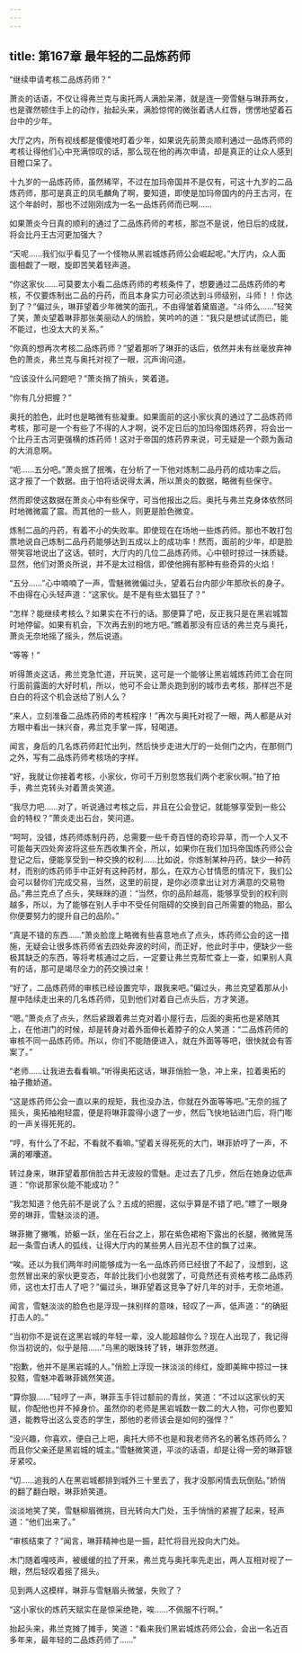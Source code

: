 ```yaml
---
---
---
```

title: 第167章 最年轻的二品炼药师
---



“继续申请考核二品炼药师？”

萧炎的话语，不仅让得弗兰克与奥托两人满脸呆滞，就是连一旁雪魅与琳菲两女，也是骤然顿住手上的动作，抬起头来，满脸惊愕的微张着诱人红唇，愣愣地望着石台中的少年。

大厅之内，所有视线都是傻傻地盯着少年，如果说先前萧炎顺利通过一品炼药师的考核让得他们心中充满惊叹的话，那么现在他的再次申请，却是真正的让众人感到目瞪口呆了。

十九岁的一品炼药师，虽然稀罕，不过在加玛帝国并不是仅有，可这十九岁的二品炼药师，那可是真正的凤毛麟角了啊，要知道，即使是加玛帝国内的丹王古河，在这个年龄时，那也不过刚刚成为一名一品炼药师而已啊……

如果萧炎今日真的顺利的通过了二品炼药师的考核，那岂不是说，他日后的成就，将会比丹王古河更加强大？

“天呢……我们似乎看见了一个怪物从黑岩城炼药师公会崛起呢。”大厅内，众人面面相觑了一眼，旋即苦笑着轻声道。

“你这家伙……可莫要太小看二品炼药师的考核条件了，想要通过二品炼药师的考核，不仅要炼制出二品的丹药，而且本身实力可必须达到斗师级别，斗师！！你达到了？”偏过头，琳菲望着少年微笑的面孔，不由得皱着黛眉道。“斗师么……”轻笑了笑，萧炎望着琳菲那张美丽动人的俏脸，笑吟吟的道：“我只是想试试而已，能不能过，也没太大的关系。”

“你真的想再次考核二品炼药师？”望着那听了琳菲的话后，依然并未有丝毫放弃神色的萧炎，弗兰克与奥托对视了一眼，沉声询问道。

“应该没什么问题吧？”萧炎捎了捎头，笑着道。

“你有几分把握？”

奥托的脸色，此时也是略微有些凝重。如果面前的这小家伙真的通过了二品炼药师考核，那可是一个有些了不得的人才啊，说不定日后的加玛帝国炼药界，将会出一个比丹王古河更强横的炼药师！这对于帝国的炼药界来说，可无疑是一个颇为轰动的大消息啊。

“呃……五分吧。”萧炎抿了抿嘴，在分析了一下他对炼制二品丹药的成功率之后。这才报了一个数据。由于怕将话说得太满，所以萧炎的数据，略微有些保守。

然而即使这数据在萧炎心中有些保守，可当他报出之后。奥托与弗兰克身体依然同时地微微震了震。而其他的一些人，则更是脸色微变。

炼制二品的丹药，有着不小的失败率。即使现在在场地一些炼药师。那也不敢打包票地说自己炼制二品丹药能够达到五成以上的成功率！然而，面前的少年，却是脸带笑容地说出了这话。顿时，大厅内的几位二品炼药师。心中顿时掠过一抹质疑。显然，他们对萧炎所说，并不是太过相信，即使他拥有那种有些奇异的火焰！

“五分……”心中喃喃了一声，雪魅微微偏过头，望着石台内部少年那欣长的身子。不由得在心头轻声道：“这家伙。是不是有些太猖狂了？”

“怎样？能继续考核么？如果实在不行的话。那便算了吧，反正我只是在黑岩城暂时地停留。如果有机会，下次再去别的地方吧。”瞧着那没有应话的弗兰克与奥托，萧炎无奈地摇了摇头，然后说道。

“等等！”

听得萧炎这话，弗兰克急忙道，开玩笑，这可是一个能够让黑岩城炼药师工会在同行面前露面的大好时机，所以，他可不会让萧炎跑到别的城市去考核，那样岂不是白白的将这个机会送给了别人么？

“来人，立刻准备二品炼药师的考核程序！”再次与奥托对视了一眼，两人都是从对方眼中看出一抹兴奋，弗兰克手掌一挥，轻喝道。

闻言，身后的几名炼药师赶忙出列，然后快步走进大厅的一处侧门之内，在那侧门之外，写有二品炼药师考核场的字样。

“好，我就让你接着考核，小家伙，你可千万别忽悠我们两个老家伙啊。”拍了拍手，弗兰克转头对着萧炎笑道。

“我尽力吧……对了，听说通过考核之后，并且在公会登记，就能够享受到一些公会的特权？”萧炎走出石台，笑问道。

“呵呵，没错，炼药师炼制丹药，总需要一些千奇百怪的奇珍异草，而一个人又不可能每天四处奔波将这些东西收集齐全，所以，如果你在我们加玛帝国炼药师公会登记之后，便能享受到一种交换的权利……比如说，你炼制某种丹药，缺少一种药材，而别的炼药师手中正好有这种药材，那么，在双方心甘情愿的情况下，我们公会可以替你们完成交易，当然，这里的前提，是你必须拿出让对方满意的交易物品。”弗兰克点了点头，笑眯眯的道：“当然，你的品阶越高，能够享受到的权利则越多，所以，为了能够在别人手中不受任何阻碍的交换到自己所需要的物品，那么你便要努力的提升自己的品阶。”

“真是不错的东西……”萧炎脸庞上略微有些喜意地点了点头，炼药师公会的这一措施，无疑会让很多炼药师省去四处奔波的时间，而正好，他此时手中，便缺少一些极其缺乏的东西，等将考核通过之后，一定要让弗兰克帮忙查上一查，如果别人真有的话，那可是竭尽全力的药交换过来！

“好了，二品炼药师的审核已经设置完毕，跟我来吧。”偏过头，弗兰克望着那从小屋中陆续走出来的几名炼药师，见到他们对着自己点头后，方才笑道。

“嗯。”萧炎点了点头，然后紧跟着弗兰克对着小屋行去，后面的奥拓也是紧随其上，在他进门的时候，却是转身对着外面伸长着脖子的众人笑道：“二品炼药师的审核不同一品炼药师。所以，你们不能随便进入，就在外面等等吧，很快就会有答案了。”

“老师……让我进去看看嘛。”听得奥拓这话，琳菲俏脸一急，冲上来，拉着奥拓的袖子撒娇道。

“这是炼药师公会一直以来的规矩，我也没办法，你就在外面等等吧。”无奈的摇了摇头，奥拓袖袍轻震，便是将琳菲震得小退了一步，然后飞快地钻进门后，将门嘭的一声关得死死的。

“哼，有什么了不起，不看就不看嘛。”望着关得死死的大门，琳菲娇哼了一声，不满的嘟囔道。

转过身来，琳菲望着那俏脸古井无波般的雪魅。走过去了几步，然后在她身边低声道：“你说那家伙能不能成功？”

“我怎知道？他先前不是说了么？五成的把握，这似乎算是不错了吧。”瞟了一眼身旁的琳菲，雪魅淡淡的道。

琳菲撇了撇嘴，娇躯一跃，坐在石台之上，那在紫色裙袍下露出的长腿，微微晃荡起一条雪白诱人的弧线，让得大厅内的某些男人目光忍不住的飘了过来。

“唉。还以为我们两年时间能够成为一名一品炼药师已经很了不起了，没想到，这忽然冒出来的家伙更变态，年龄比我们小也就罢了，可竟然还有资格考核二品炼药师，这也太打击人了吧？”偏过头，琳菲望着这竞争了好几年的对手，无奈地道。

闻言，雪魅淡淡的脸色也是浮现一抹别样的意味，轻叹了一声，低声道：“的确挺打击人的。”

“当初你不是说在这黑岩城的年轻一辈，没人能超越你么？现在人出现了，我记得你当初说的，似乎是陪……”乌黑的眼珠转了转，琳菲忽然道。

“抱歉，他并不是黑岩城的人。”俏脸上浮现一抹淡淡的绯红，旋即美眸中掠过一抹狡黠，雪魅冲着琳菲嫣然笑道。

“算你狠……”轻哼了一声，琳菲玉手锊过额前的青丝，笑道：“不过以这家伙的天赋，你配他也并不掉身价。虽然你的老师是黑岩城数一数二的大人物，可你也要知道，能教导出这么变态的学生，那他的老师该会是如何的强悍？”

“没兴趣，你喜欢，便自己上吧，奥托大师不也是和我老师齐名的著名炼药师么？而且你父亲还是黑岩城的城主。”雪魅微笑道，平淡的话语，却是让得一旁的琳菲银牙紧咬。

“切……追我的人在黑岩城都排到城外三十里去了，我才没那闲情去玩倒贴。”娇俏的翻了翻白眼，琳菲娇笑道。

淡淡地笑了笑，雪魅柳眉微挑，目光转向大门处，玉手悄悄的紧握了起来，轻声道：“他们出来了。”

“审核结束了？”闻言，琳菲精神也是一振，赶忙将目光投向大门处。

木门随着嘎吱声，被缓缓的拉了开来，弗兰克与奥托率先走出，两人互相对视了一眼，然后轻叹着摇了摇头。

见到两人这模样，琳菲与雪魅眉头微皱，失败了？

“这小家伙的炼药天赋实在是惊采绝艳，唉……不佩服不行啊。”

抬起头来，弗兰克摊了摊手，笑道：“看来我们黑岩城炼药师公会，会出一名近百多年来，最年轻的二品炼药师了……”